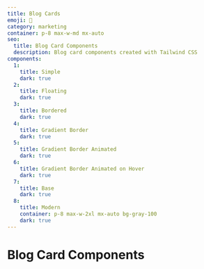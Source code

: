 ```yaml
---
title: Blog Cards
emoji: 📰
category: marketing
container: p-8 max-w-md mx-auto
seo:
  title: Blog Card Components
  description: Blog card components created with Tailwind CSS
components:
  1:
    title: Simple
    dark: true
  2:
    title: Floating
    dark: true
  3:
    title: Bordered
    dark: true
  4:
    title: Gradient Border
    dark: true
  5:
    title: Gradient Border Animated
    dark: true
  6:
    title: Gradient Border Animated on Hover
    dark: true
  7:
    title: Base
    dark: true
  8:
    title: Modern
    container: p-8 max-w-2xl mx-auto bg-gray-100
    dark: true
---
```


# Blog Card Components

<List
  componentsData={componentsArray}
  componentContainer={componentContainer}
/>
